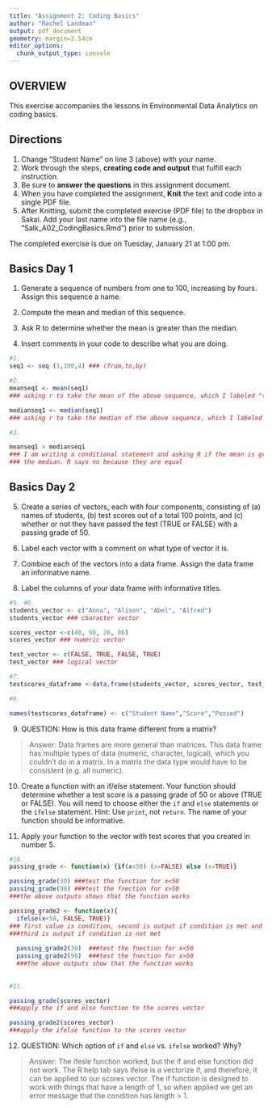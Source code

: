 ```yaml
---
title: "Assignment 2: Coding Basics"
author: "Rachel Landman"
output: pdf_document
geometry: margin=2.54cm
editor_options: 
  chunk_output_type: console
---
```


## OVERVIEW

This exercise accompanies the lessons in Environmental Data Analytics on coding basics. 

## Directions
1. Change "Student Name" on line 3 (above) with your name.
3. Work through the steps, **creating code and output** that fulfill each instruction.
4. Be sure to **answer the questions** in this assignment document.
6. When you have completed the assignment, **Knit** the text and code into a single PDF file.
8. After Knitting, submit the completed exercise (PDF file) to the dropbox in Sakai. Add your last name into the file name (e.g., "Salk_A02_CodingBasics.Rmd") prior to submission.

The completed exercise is due on Tuesday, January 21 at 1:00 pm.


## Basics Day 1

1. Generate a sequence of numbers from one to 100, increasing by fours. Assign this sequence a name. 

2. Compute the mean and median of this sequence. 

3. Ask R to determine whether the mean is greater than the median. 

4. Insert comments in your code to describe what you are doing.

```r
#1. 
seq1 <- seq (1,100,4) ### (from,to,by)

#2. 
meanseq1 <- mean(seq1) 
### asking r to take the mean of the above sequence, which I labeled "seq1"

medianseq1 <- median(seq1)
### asking r to take the median of the above sequence, which I labeled "seq1"

#3. 

meanseq1 > medianseq1 
### I am writing a conditional statement and asking R if the mean is greater than 
### the median. R says no because they are equal 

```

## Basics Day 2

5. Create a series of vectors, each with four components, consisting of (a) names of students, (b) test scores out of a total 100 points, and (c) whether or not they have passed the test (TRUE or FALSE) with a passing grade of 50.

6. Label each vector with a comment on what type of vector it is.

7. Combine each of the vectors into a data frame. Assign the data frame an informative name.

8. Label the columns of your data frame with informative titles.

```r
#5. #6. 
students_vector <- c("Anna", "Alison", "Abel", "Alfred")
students_vector ### character vector 

scores_vector <-c(40, 98, 26, 86)
scores_vector ### numeric vector

test_vector <- c(FALSE, TRUE, FALSE, TRUE)
test_vector ### logical vector 

#7. 
testscores_dataframe <-data.frame(students_vector, scores_vector, test_vector)

#8. 

names(testscores_dataframe) <- c("Student Name","Score","Passed")

```

9. QUESTION: How is this data frame different from a matrix?

> Answer: Data frames are more general than matrices. This data frame has multiple types of data (numeric, character, logical), which you couldn't do in a matrix. In a matrix the data type would have to be consistent (e.g. all numeric).  

10. Create a function with an if/else statement. Your function should determine whether a test score is a passing grade of 50 or above (TRUE or FALSE). You will need to choose either the `if` and `else` statements or the `ifelse` statement. Hint: Use `print`, not `return`. The name of your function should be informative.

11. Apply your function to the vector with test scores that you created in number 5. 

```r
#10. 
passing_grade <- function(x) {if(x<50) (x=FALSE) else (x=TRUE)}

passing_grade(30) ###test the function for x<50
passing_grade(98) ###test the fnection for x>50
###the above outputs shows that the function works 

passing_grade2 <- function(x){
  ifelse(x<50, FALSE, TRUE)} 
### first value is condition, second is output if condition is met and 
###third is output if condition is not met 
  
  passing_grade2(30)  ###test the fnection for x<50
  passing_grade2(98)  ###test the fnection for x>50
  ###the above outputs show that the function works 
  
  
#11. 

passing_grade(scores_vector)  
###apply the if and else function to the scores vector

passing_grade2(scores_vector) 
###apply the ifelse function to the scores vector 

```

12. QUESTION: Which option of `if` and `else` vs. `ifelse` worked? Why?

> Answer: The ifesle function worked, but the if and else function did not work. The R help tab says ifelse is a vectorize if, and therefore, it can be applied to our scores vector. The if function is designed to work with things that have a length of 1, so when applied we get an error message that the condition has length > 1. 
